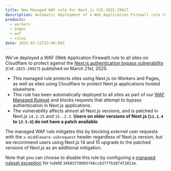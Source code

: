 ```yaml
---
title: New Managed WAF rule for Next.js CVE-2025-29927.
description: Automatic deployment of a Web Application Firewall rule to block requests that attempt to bypass authentication in Next.js applications as part of CVE-2025-29927.
products:
  - workers
  - pages
  - waf
  - rules
date: 2025-03-22T13:00:00Z
---
```


We've deployed a WAF (Web Application Firewall) rule to all sites on Cloudflare to protect against the [Next.js authentication bypass vulnerability](https://github.com/advisories/GHSA-f82v-jwr5-mffw) (`CVE-2025-29927`) published on March 21st, 2025.

* This managed rule protects sites using Next.js on Workers and Pages, as well as sites using Cloudflare to protect Next.js applications hosted elsewhere.
* This rule has been automatically deployed to all sites as part of our [WAF Managed Ruleset](/waf/managed-rules/reference/cloudflare-managed-ruleset/) and blocks requests that attempt to bypass authentication in Next.js applications.
* The vulnerability affects almost all Next.js versions, and is patched in Next.js `14.2.25` and `15..2.3`. **Users on older versions of Next.js (`11.1.4` to `13.5.6`) do not have a patch available**.

The managed WAF rule mitigates this by blocking _external_ user requests with the `x-middleware-subrequest` header regardless of Next.js version, but we recommend users using Next.js 14 and 15 upgrade to the patched versions of Next.js as an additional mitigation.

Note that you can choose to disable this rule by configuring a [managed ruleset exception](https://developers.cloudflare.com/ruleset-engine/managed-rulesets/create-exception/) for ruleId `34583778093748cc83ff7b38f472013e`.
